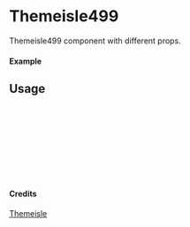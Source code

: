 
<Meta of={Themeisle499} title="Themeisle/Themeisle499" />

# Themeisle499

Themeisle499 component with different props.

#### Example

<Canvas of={Themeisle499.Primary} />

## Usage

```ts
import { Themeisle499 } from "yadl-ui";

const Example = () => {
  return (
      <Themeisle499 />
  );
};

export default Example;
```

#### Credits
[Themeisle](https://themeisle.com/illustrations/)
